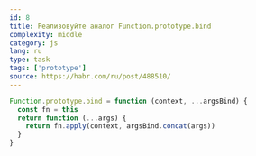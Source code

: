 ```yaml
---
id: 8
title: Реализовуйте аналог Function.prototype.bind
complexity: middle
category: js
lang: ru
type: task
tags: ['prototype']
source: https://habr.com/ru/post/488510/
---
```


```js ansi
Function.prototype.bind = function (context, ...argsBind) {
  const fn = this
  return function (...args) {
    return fn.apply(context, argsBind.concat(args))
  }
}
```
